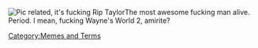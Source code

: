 [[File:Rippyt.jpg|thumb|left|Pic related, it's fucking Rip Taylor]]The most awesome fucking man alive. Period. I mean, fucking Wayne's World 2, amirite?

[[Category:Memes and Terms]]